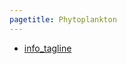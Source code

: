 ```yaml
---
pagetitle: Phytoplankton
---
```


- [info_tagline](Phytoplankton are small, often microscopic, algae that largely just drift with the ocean current. Despite being small, they pack a big punch in marine ecosystems because a wide variety of marine life survives by eating phytoplankton.)


